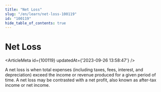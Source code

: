 ```yaml
---
title: "Net Loss"
slug: "/en/learn/net-loss-100119"
id: "100119"
hide_table_of_contents: true
---
```



# Net Loss

<ArticleMeta id={100119} updatedAt={'2023-09-26 13:58:47'} />
<div className='border-solid border-b border-t-0 my-4 border-[var(--ifm-color-gray-300)]' />

A net loss is when total expenses (including taxes, fees, interest, and depreciation) exceed the income or revenue produced for a given period of time. A net loss may be contrasted with a net profit, also known as after-tax income or net income.
